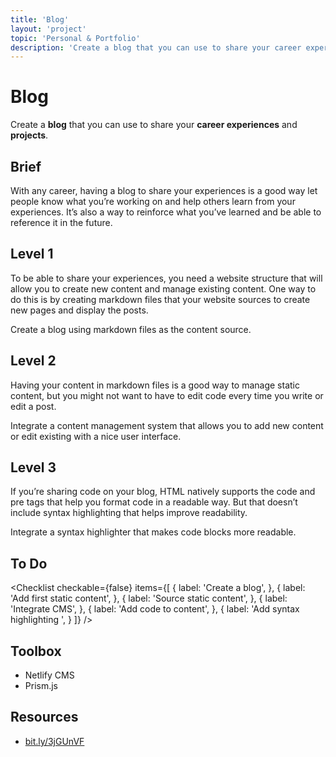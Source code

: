 ```yaml
---
title: 'Blog'
layout: 'project'
topic: 'Personal & Portfolio'
description: 'Create a blog that you can use to share your career experiences and projects.'
---
```



<ProjectHeader>

# Blog

Create a <strong className="color-blue">blog</strong> that you can use to share your <strong className="color-purple">career experiences</strong> and <strong className="color-purple">projects</strong>.

</ProjectHeader>

<ProjectContent>

## Brief

With any career, having a blog to share your experiences is a good way let people know what you’re working on and help others learn from your experiences. It’s also a way to reinforce what you’ve learned and be able to reference it in the future.

## Level 1

To be able to share your experiences, you need a website structure that will allow you to create new content and manage existing content. One way to do this is by creating markdown files that your website sources to create new pages and display the posts.

Create a blog using markdown files as the content source.

<LoginRequired>

## Level 2

Having your content in markdown files is a good way to manage static content, but you might not want to have to edit code every time you write or edit a post.

Integrate a content management system that allows you to add new content or edit existing with a nice user interface.

## Level 3

If you’re sharing code on your blog, HTML natively supports the code and pre tags that help you format code in a readable way. But that doesn’t include syntax highlighting that helps improve readability.

Integrate a syntax highlighter that makes code blocks more readable.

</LoginRequired>

</ProjectContent>

<ProjectSidebar>

## To Do

<Checklist checkable={false} items={[
  {
    label: 'Create a blog',
  },
  {
    label: 'Add first static content',
  },
  {
    label: 'Source static content',
  },
  {
    label: 'Integrate CMS',
  },
  {
    label: 'Add code to content',
  },
  {
    label: 'Add syntax highlighting ',
  }
]} />

## Toolbox
- Netlify CMS
- Prism.js

## Resources
- [bit.ly/3jGUnVF](https://bit.ly/3jGUnVF)

</ProjectSidebar>